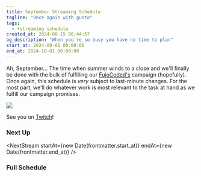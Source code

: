 ```yaml
---
title: September Streaming Schedule
tagline: "Once again with gusto"
tags:
  - +streaming schedule
created_at: 2024-08-15 00:44:57
og_description: "When you're so busy you have no time to plan"
start_at: 2024-09-01 00:00:00
end_at: 2024-10-01 00:00:00
---
```



Ah, September... The time when summer winds to a close and we'll finally be done
with the bulk of fulfilling our
[FujoCoded's](https://www.backerkit.com/c/projects/fujocoded-llc/fujocoded-software-and-education-for-a-better-web)
campaign (hopefully). Once again, this schedule is _very_ subject to last-minute
changes. For the most part, we'll do whatever work is most relevant to the task
at hand as we fulfill our campaign promises.

<img src={Schedule.src} />

See you on <a href="https://twitch.tv/essentialrandomness">Twitch</a>!

### Next Up

<NextStream
  startAt={new Date(frontmatter.start_at)}
  endAt={new Date(frontmatter.end_at)}
/>

### Full Schedule

<TimeToggle />
<StreamingSchedule
  startAt={new Date(frontmatter.start_at)}
  endAt={new Date(frontmatter.end_at)}
/>

<style>{`
    .toc, #table-of-contents {
      display:none;
    }
    img {
      padding: 0!important;
    }
`}</style>
